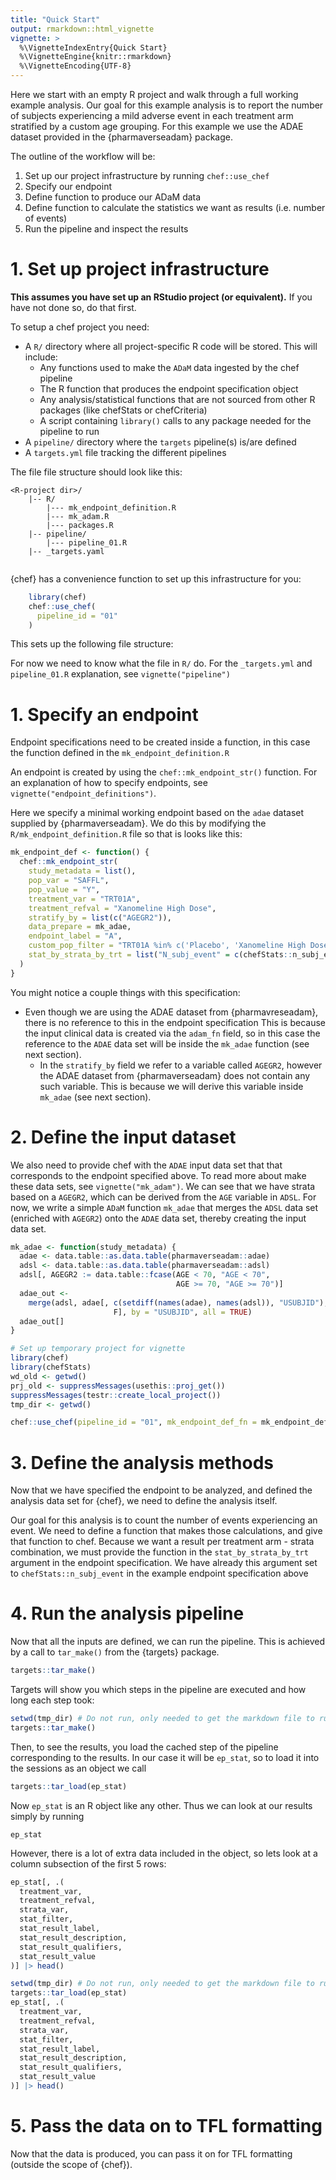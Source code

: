 ```yaml
---
title: "Quick Start"
output: rmarkdown::html_vignette
vignette: >
  %\VignetteIndexEntry{Quick Start}
  %\VignetteEngine{knitr::rmarkdown}
  %\VignetteEncoding{UTF-8}
---
```



Here we start with an empty R project and walk through a full working example analysis. Our goal for this example analysis is to report the number of subjects experiencing a mild adverse event in each treatment arm stratified by a custom age grouping. For this example we use the ADAE dataset provided in the {pharmaverseadam} package.

The outline of the workflow will be:

  1. Set up our project infrastructure by running `chef::use_chef`
  2. Specify our endpoint
  3. Define function to produce our ADaM data
  4. Define function to calculate the statistics we want as results (i.e. number of events)
  5. Run the pipeline and inspect the results


# 1. Set up project infrastructure

**This assumes you have set up an RStudio project (or equivalent).** If you have not done so, do that first.

To setup a chef project you need:

  - A `R/` directory where all project-specific R code will be stored. This will include:
      - Any functions used to make the `ADaM` data ingested by the chef pipeline
      - The R function that produces the endpoint specification object
      - Any analysis/statistical functions that are not sourced from other R packages (like chefStats or chefCriteria)
      - A script containing `library()` calls to any package needed for the pipeline to run
  - A `pipeline/` directory where the `targets` pipeline(s) is/are defined
  - A `targets.yml` file tracking the different pipelines 

The file file structure should look like this:
```  
<R-project dir>/
    |-- R/
        |--- mk_endpoint_definition.R
        |--- mk_adam.R
        |--- packages.R
    |-- pipeline/
        |--- pipeline_01.R
    |-- _targets.yaml
    
``` 

{chef} has a convenience function to set up this infrastructure for you:
  
```r
    library(chef)
    chef::use_chef(
      pipeline_id = "01"
    )

```
    
  This sets up the following file structure:
    
  
    
  For now we need to know what the file in `R/` do. For the `_targets.yml` and `pipeline_01.R` explanation, see `vignette("pipeline")`

# 1. Specify an endpoint

Endpoint specifications need to be created inside a function, in this case the function defined in the `mk_endpoint_definition.R`  

An endpoint is created by using the `chef::mk_endpoint_str()` function. For an explanation of how to specify endpoints, see `vignette("endpoint_definitions")`.  

Here we specify a minimal working endpoint based on the `adae` dataset supplied by {pharmaverseadam}. We do this by modifying the `R/mk_endpoint_definition.R` file so that is looks like this:

```r
mk_endpoint_def <- function() {
  chef::mk_endpoint_str(
    study_metadata = list(),
    pop_var = "SAFFL",
    pop_value = "Y",
    treatment_var = "TRT01A",
    treatment_refval = "Xanomeline High Dose",
    stratify_by = list(c("AGEGR2")),
    data_prepare = mk_adae,
    endpoint_label = "A",
    custom_pop_filter = "TRT01A %in% c('Placebo', 'Xanomeline High Dose')",
    stat_by_strata_by_trt = list("N_subj_event" = c(chefStats::n_subj_event))
  )
}
```

You might notice a couple things with this specification:

- Even though we are using the ADAE dataset from {pharmavreseadam}, there is no reference to this in the endpoint specification This is because the input clinical data is created via the `adam_fn` field, so in this case the reference to the `ADAE` data set will be inside the `mk_adae` function (see next section).
  - In the `stratify_by` field we refer to a variable called `AGEGR2`, however the ADAE dataset from {pharmaverseadam} does not contain any such variable. This is because we will derive this variable inside `mk_adae` (see next section).


# 2. Define the input dataset

We also need to provide chef with the `ADAE` input data set that that corresponds to the endpoint specified above. To read more about make these data sets, see `vignette("mk_adam")`. We can see that we have strata based on a `AGEGR2`, which can be derived from the `AGE` variable in `ADSL`. 
For now, we write a simple `ADaM` function `mk_adae` that merges the `ADSL` data set (enriched with `AGEGR2`) onto the `ADAE` data set, thereby creating the input data set.

```r
mk_adae <- function(study_metadata) {
  adae <- data.table::as.data.table(pharmaverseadam::adae)
  adsl <- data.table::as.data.table(pharmaverseadam::adsl)
  adsl[, AGEGR2 := data.table::fcase(AGE < 70, "AGE < 70",
                                     AGE >= 70, "AGE >= 70")]
  adae_out <-
    merge(adsl, adae[, c(setdiff(names(adae), names(adsl)), "USUBJID"), with =
                       F], by = "USUBJID", all = TRUE)
  adae_out[]
}

```



```r
# Set up temporary project for vignette
library(chef)
library(chefStats)
wd_old <- getwd()
prj_old <- suppressMessages(usethis::proj_get())
suppressMessages(testr::create_local_project())
tmp_dir <- getwd()

chef::use_chef(pipeline_id = "01", mk_endpoint_def_fn = mk_endpoint_def, mk_adam_fn = list(mk_adae))
```


# 3. Define the analysis methods

Now that we have specified the endpoint to be analyzed, and defined the analysis data set for {chef}, we need to define the analysis itself. 

Our goal for this analysis is to count the number of events experiencing an event. We need to define a function that makes those calculations, and give that function to chef. Because we want a result per treatment arm - strata combination, we must provide the function in the  `stat_by_strata_by_trt` argument in the endpoint specification. We have already this argument set to `chefStats::n_subj_event` in the example endpoint specification above



# 4. Run the analysis pipeline

Now that all the inputs are defined, we can run the pipeline. This is achieved by a call to `tar_make()` from the {targets} package. 
```r
targets::tar_make()
```

Targets will show you which steps in the pipeline are executed and how long each step took:

```r
setwd(tmp_dir) # Do not run, only needed to get the markdown file to run
targets::tar_make()


```

Then, to see the results, you load the cached step of the pipeline corresponding to the results. In our case it will be `ep_stat`, so to load it into the sessions as an object we call

```r
targets::tar_load(ep_stat)

```

Now `ep_stat` is an R object like any other. Thus we can look at our results simply by running

```
ep_stat
```

However, there is a lot of extra data included in the object, so lets look at a column subsection of the first 5 rows:

```r
ep_stat[, .(
  treatment_var,
  treatment_refval,
  strata_var,
  stat_filter,
  stat_result_label,
  stat_result_description,
  stat_result_qualifiers,
  stat_result_value
)] |> head()

```


```r
setwd(tmp_dir) # Do not run, only needed to get the markdown file to run
targets::tar_load(ep_stat)
ep_stat[, .(
  treatment_var,
  treatment_refval,
  strata_var,
  stat_filter,
  stat_result_label,
  stat_result_description,
  stat_result_qualifiers,
  stat_result_value
)] |> head()
```



# 5. Pass the data on to TFL formatting

Now that the data is produced, you can pass it on for TFL formatting (outside the scope of {chef}).


